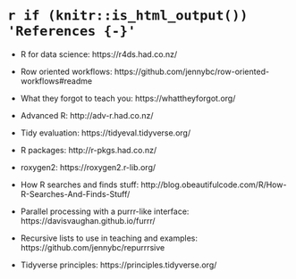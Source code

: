 # `r if (knitr::is_html_output()) 'References {-}'`

- R for data science: https://r4ds.had.co.nz/

- Row oriented workflows: https://github.com/jennybc/row-oriented-workflows#readme

- What they forgot to teach you: https://whattheyforgot.org/

- Advanced R: http://adv-r.had.co.nz/

- Tidy evaluation: https://tidyeval.tidyverse.org/

- R packages: http://r-pkgs.had.co.nz/

- roxygen2: https://roxygen2.r-lib.org/

- How R searches and finds stuff: http://blog.obeautifulcode.com/R/How-R-Searches-And-Finds-Stuff/

- Parallel processing with a purrr-like interface: https://davisvaughan.github.io/furrr/

- Recursive lists to use in teaching and examples: https://github.com/jennybc/repurrrsive

- Tidyverse principles: https://principles.tidyverse.org/
